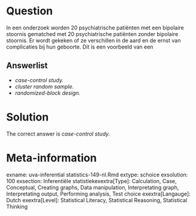Question
========

In een onderzoek worden 20 psychiatrische patiënten met een bipolaire stoornis gematched met 20 psychiatrische patiënten zonder bipolaire stoornis. Er wordt gekeken of ze verschillen in de aard en de ernst van complicaties bij hun geboorte. Dit is een voorbeeld van een 

Answerlist
----------
* <em>case-control study. </em>
* <em>cluster random sample. </em>
* <em>randomized-block design. </em>

Solution
========

The correct answer is  <em>case-control study. </em> 

Meta-information
================
exname: uva-inferential statistics-149-nl.Rmd 
extype: schoice 
exsolution: 100 
exsection: Inferentiële statistiekexextra[Type]: Calculation, Case, Conceptual, Creating graphs, Data manipulation, Interpretating graph, Interpretating output, Performing analysis, Test choice 
exextra[Langauge]: Dutch 
exextra[Level]: Statistical Literacy, Statistical Reasoning, Statistical Thinking 
